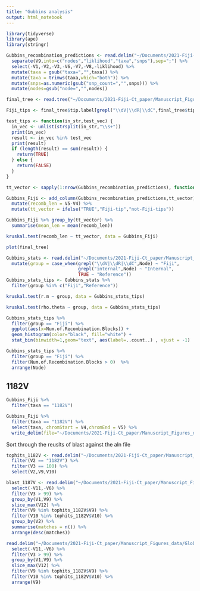 ```yaml
---
title: "Gubbins analysis"
output: html_notebook
---
```


```r
library(tidyverse)
library(ape)
library(stringr)
```

```r
Gubbins_recombination_predictions <- read.delim("~/Documents/2021-Fiji-Ct_paper/Manuscript_Figures_data/Global_PhylogeneticTree/Gubbins/CT_Gubbins_184_05_22_MASKED.recombination_predictions.gff", header=FALSE, comment.char="#") %>%
  separate(V9,into=c("nodes","liklihood","taxa","snps"),sep=";") %>%
  select(-V1,-V2,-V3,-V6,-V7,-V8,-liklihood) %>%
  mutate(taxa = gsub("taxa=","",taxa)) %>%
  mutate(taxa = trimws(taxa,which="both")) %>%
  mutate(snps=as.numeric(gsub("snp_count=","",snps))) %>%
  mutate(nodes=gsub("node=","",nodes))
```



```r
final_tree <- read.tree("~/Documents/2021-Fiji-Ct_paper/Manuscript_Figures_data/Global_PhylogeneticTree/Gubbins/CT_Gubbins_184_05_22_MASKED.node_labelled.final_tree.tre")
```

```r
Fiji_tips <- final_tree$tip.label[grepl("\\dV|\\dR|\\dC",final_tree$tip.label)]
```


```r
test_tips <- function(in_str,test_vec) {
  in_vec <- unlist(strsplit(in_str,"\\s+"))
  print(in_vec)
  result <- in_vec %in% test_vec
  print(result)
  if (length(result) == sum(result)) {
    return(TRUE) 
  } else {
    return(FALSE)
  }
}
```

```r
tt_vector <- sapply(1:nrow(Gubbins_recombination_predictions), function(x) test_tips(Gubbins_recombination_predictions$taxa[x],Fiji_tips))
```


```r
Gubbins_Fiji <- add_column(Gubbins_recombination_predictions,tt_vector) %>%
  mutate(recomb_len = V5-V4) %>%
  mutate(tt_vector = ifelse("TRUE","Fiji-tip","not-Fiji-tips"))
```

```r
Gubbins_Fiji %>% group_by(tt_vector) %>% 
  summarise(mean_len = mean(recomb_len))
```



```r
kruskal.test(recomb_len ~ tt_vector, data = Gubbins_Fiji)
```

```r
plot(final_tree)
```

```r
Gubbins_stats <- read.delim("~/Documents/2021-Fiji-Ct_paper/Manuscript_Figures_data/Global_PhylogeneticTree/Gubbins/CT_Gubbins_184_05_22_MASKED.per_branch_statistics.csv") %>%
  mutate(group = case_when(grepl("\\dV|\\dR|\\dC",Node) ~ "Fiji",
                           grepl("internal",Node) ~ "Internal",
                           TRUE ~ "Reference"))
Gubbins_stats_tips <- Gubbins_stats %>%
  filter(group %in% c("Fiji","Reference"))
```

```r
kruskal.test(r.m ~ group, data = Gubbins_stats_tips)
```


```r
kruskal.test(rho.theta ~ group, data = Gubbins_stats_tips)
```

```r
Gubbins_stats_tips %>%
  filter(group == "Fiji") %>%
  ggplot(aes(x=Num.of.Recombination.Blocks)) +
  geom_histogram(color="black", fill="white") +
  stat_bin(binwidth=1,geom="text", aes(label=..count..) , vjust = -1)
```

```r
Gubbins_stats_tips %>%
  filter(group == "Fiji") %>%
  filter(Num.of.Recombination.Blocks > 0)  %>%
  arrange(Node)
```


## 1182V

```r
Gubbins_Fiji %>%
  filter(taxa == "1182V")
```


```r
Gubbins_Fiji %>%
  filter(taxa == "1182V") %>%
  select(taxa, chromStart = V4,chromEnd = V5) %>%
  write_delim(file="~/Documents/2021-Fiji-Ct_paper/Manuscript_Figures_data/Global_PhylogeneticTree/Snippy_alignment/1182V.bed", delim = "\t")
```

Sort through the reuslts of blast against the aln file

```r
tophits_1182V <- read.delim("~/Documents/2021-Fiji-Ct_paper/Manuscript_Figures_data/Global_PhylogeneticTree/Snippy_alignment/1182V-recombinant_blast.out", header=FALSE) %>%
  filter(V2 == "1182V") %>%
  filter(V3 == 100) %>%
  select(V2,V9,V10)
```


```r
blast_1187V <- read.delim("~/Documents/2021-Fiji-Ct_paper/Manuscript_Figures_data/Global_PhylogeneticTree/Snippy_alignment/1182V-recombinant_blast.out", header=FALSE) %>%
  select(-V11,-V6) %>%
  filter(V3 > 99) %>%
  group_by(V1,V9) %>% 
  slice_max(V12) %>%
  filter(V9 %in% tophits_1182V$V9) %>%
  filter(V10 %in% tophits_1182V$V10) %>%
  group_by(V2) %>%
  summarise(matches = n()) %>%
  arrange(desc(matches))
```

```r
read.delim("~/Documents/2021-Fiji-Ct_paper/Manuscript_Figures_data/Global_PhylogeneticTree/Snippy_alignment/1182V-recombinant_blast.out", header=FALSE) %>%
  select(-V11,-V6) %>%
  filter(V3 > 99) %>%
  group_by(V1,V9) %>% 
  slice_max(V12) %>%
  filter(V9 %in% tophits_1182V$V9) %>%
  filter(V10 %in% tophits_1182V$V10) %>%
  arrange(V9)
```

